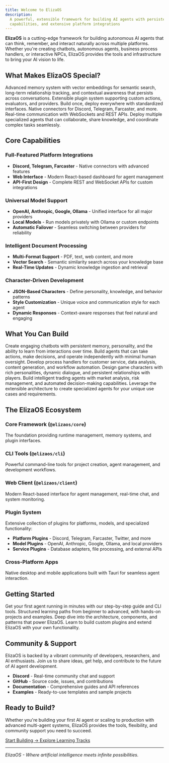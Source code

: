 ```yaml
---
title: Welcome to ElizaOS
description:
  A powerful, extensible framework for building AI agents with persistent memory, multi-modal
  capabilities, and extensive platform integrations
---
```


**ElizaOS** is a cutting-edge framework for building autonomous AI agents that can think, remember,
and interact naturally across multiple platforms. Whether you're creating chatbots, autonomous
agents, business process handlers, or interactive NPCs, ElizaOS provides the tools and
infrastructure to bring your AI vision to life.

## What Makes ElizaOS Special?

<div className="grid grid-cols-1 md:grid-cols-2 gap-4 mt-6">

<Card title="Persistent Memory" href="/docs/core-concepts/data-state/memory-system">
  Advanced memory system with vector embeddings for semantic search, long-term relationship
  tracking, and contextual awareness that persists across conversations.
</Card>

<Card title="Plugin Architecture" href="/docs/core-concepts/architecture/plugin-system">
  Extensible plugin system supporting custom actions, evaluators, and providers. Build once, deploy
  everywhere with standardized interfaces.
</Card>

<Card title="Multi-Platform Support" href="/docs/core-concepts/communication">
  Native connectors for Discord, Telegram, Farcaster, and more. Real-time communication with
  WebSockets and REST APIs.
</Card>

<Card title="Multi-Agent Systems" href="/docs/core-concepts/agent-development/agents">
  Deploy multiple specialized agents that can collaborate, share knowledge, and coordinate complex
  tasks seamlessly.
</Card>

</div>

## Core Capabilities

### **Full-Featured Platform Integrations**

- **Discord, Telegram, Farcaster** - Native connectors with advanced features
- **Web Interface** - Modern React-based dashboard for agent management
- **API-First Design** - Complete REST and WebSocket APIs for custom integrations

### **Universal Model Support**

- **OpenAI, Anthropic, Google, Ollama** - Unified interface for all major providers
- **Local Models** - Run models privately with Ollama or custom endpoints
- **Automatic Failover** - Seamless switching between providers for reliability

### **Intelligent Document Processing**

- **Multi-Format Support** - PDF, text, web content, and more
- **Vector Search** - Semantic similarity search across your knowledge base
- **Real-Time Updates** - Dynamic knowledge ingestion and retrieval

### **Character-Driven Development**

- **JSON-Based Characters** - Define personality, knowledge, and behavior patterns
- **Style Customization** - Unique voice and communication style for each agent
- **Dynamic Responses** - Context-aware responses that feel natural and engaging

## What You Can Build

<div className="grid grid-cols-1 md:grid-cols-3 gap-4 mt-6">

<Card title="Conversational Agents">
  Create engaging chatbots with persistent memory, personality, and the ability to learn from
  interactions over time.
</Card>

<Card title="Autonomous Agents">
  Build agents that can take actions, make decisions, and operate independently with minimal human
  oversight.
</Card>

<Card title="Business Automation">
  Develop process handlers for customer service, data analysis, content generation, and workflow
  automation.
</Card>

<Card title="Interactive NPCs">
  Design game characters with rich personalities, dynamic dialogue, and persistent relationships
  with players.
</Card>

<Card title="Trading Systems">
  Build intelligent trading agents with market analysis, risk management, and automated
  decision-making capabilities.
</Card>

<Card title="Custom Solutions">
  Leverage the extensible architecture to create specialized agents for your unique use cases and
  requirements.
</Card>

</div>

## The ElizaOS Ecosystem

### **Core Framework** (`@elizaos/core`)

The foundation providing runtime management, memory systems, and plugin interfaces.

### **CLI Tools** (`@elizaos/cli`)

Powerful command-line tools for project creation, agent management, and development workflows.

### **Web Client** (`@elizaos/client`)

Modern React-based interface for agent management, real-time chat, and system monitoring.

### **Plugin System**

Extensive collection of plugins for platforms, models, and specialized functionality:

- **Platform Plugins** - Discord, Telegram, Farcaster, Twitter, and more
- **Model Plugins** - OpenAI, Anthropic, Google, Ollama, and local providers
- **Service Plugins** - Database adapters, file processing, and external APIs

### **Cross-Platform Apps**

Native desktop and mobile applications built with Tauri for seamless agent interaction.

## Getting Started

<div className="grid grid-cols-1 md:grid-cols-2 gap-4 mt-6">

<Card title="Quick Start" href="/docs/getting-started/quickstart">
  Get your first agent running in minutes with our step-by-step guide and CLI tools.
</Card>

<Card title="Learning Tracks" href="/docs/learning-tracks">
  Structured learning paths from beginner to advanced, with hands-on projects and examples.
</Card>

<Card title="Core Concepts" href="/docs/core-concepts">
  Deep dive into the architecture, components, and patterns that power ElizaOS.
</Card>

<Card title="Plugin Development" href="/docs/plugins">
  Learn to build custom plugins and extend ElizaOS with your own functionality.
</Card>

</div>

## Community & Support

<Callout type="info" title="Join the ElizaOS Community">
ElizaOS is backed by a vibrant community of developers, researchers, and AI enthusiasts. Join us to share ideas, get help, and contribute to the future of AI agent development.

- **Discord** - Real-time community chat and support
- **GitHub** - Source code, issues, and contributions
- **Documentation** - Comprehensive guides and API references
- **Examples** - Ready-to-use templates and sample projects
</Callout>

## Ready to Build?

Whether you're building your first AI agent or scaling to production with advanced multi-agent
systems, ElizaOS provides the tools, flexibility, and community support you need to succeed.

<div className="mt-6 flex flex-wrap gap-4">
  <a
    href="/docs/getting-started/quickstart"
    className="inline-flex items-center rounded-md bg-blue-600 px-4 py-2 text-white transition-colors hover:bg-blue-700"
  >
    Start Building →
  </a>
  <a
    href="/docs/learning-tracks"
    className="inline-flex items-center rounded-md border border-gray-300 px-4 py-2 transition-colors hover:bg-gray-50"
  >
    Explore Learning Tracks
  </a>
</div>

---

_ElizaOS - Where artificial intelligence meets infinite possibilities._
